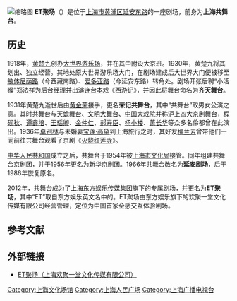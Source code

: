 [[File:共舞台.jpg|缩略图]]
'''ET聚场'''（{{lang-en|ET SPACE}}）是位于[[上海市|上海市]][[黄浦区|黄浦区]][[延安东路_(上海)|延安东路]]的一座剧场，前身为'''上海共舞台'''。

== 历史 ==
1918年，[[黄楚九|黄楚九]]创办[[上海大世界|大世界游乐场]]，并在其中附设大京班。1930年，黄楚九将其划出、独立经营。其地处原大世界游乐场大门，在剧场建成后大世界大门便被移至[[敏体尼荫路|敏体尼荫路]]（今西藏南路）、[[爱多亚路|爱多亚路]]（今延安东路）转角处。剧场开张后聘“小活猴”[[郑法祥|郑法祥]]为后台经理并出演[[连台本戏|连台本戏]]《[[西游记|西游记]]》，并因此将舞台命名为'''齐天舞台'''。

1931年黄楚九逝世后由[[黄金荣|黄金荣]]接手，更名'''荣记共舞台'''，其中“共舞台”取男女公演之意。其时共舞台与[[天蟾舞台|天蟾舞台]]、[[文明大舞台|文明大舞台]]、[[中国大戏院|中国大戏院]]并称沪上四大京剧舞台，[[程砚秋|程砚秋]]、[[谭鑫培|谭鑫培]]、[[王瑶卿|王瑶卿]]、[[金仲仁|金仲仁]]、[[郝寿臣|郝寿臣]]、[[杨小楼|杨小楼]]、[[萧长华|萧长华]]等众多名伶都曾在此演出。1936年[[卓别林|卓别林]]与未婚妻[[宝莲·高黛|宝莲·高黛]]到上海旅行之时，其好友[[梅兰芳|梅兰芳]]曾带他们一同前往共舞台观看了京剧《[[火烧红莲寺|火烧红莲寺]]》。{{r|shtong}}{{r|jfdaily}}

[[中华人民共和国|中华人民共和国]]成立之后，共舞台于1954年被[[上海市文化局|上海市文化局]]接管。同年组建共舞台京剧团，并于1956年更名为新华京剧团。1966年共舞台改名为'''延安剧场'''，后于1986年恢复原名。

{{r|shtong}}2012年，共舞台成为了[[上海广播电视台|上海东方娱乐传媒集团]]旗下的专属剧场，并更名为'''ET聚场'''，其中“ET”取自东方娱乐英文名中的{{lang|en|Entertainment Team}}。ET聚场由东方娱乐旗下的欢聚一堂文化传媒有限公司经营管理，定位为中国首家全感交互体验剧场。{{r|jfdaily}}{{r|sina}}

== 参考文献 ==
{{reflist|refs=
<ref name=shtong>{{cite web|url=http://www.shtong.gov.cn/newsite/node2/node2247/node4597/node79736/node79750/userobject1ai102263.html|title=第二节 剧场、电影院|publisher=上海地方志办公室|accessdate=2019-04-15|archive-date=2017-02-26|archive-url=https://web.archive.org/web/20170226094031/http://www.shtong.gov.cn/Newsite/node2/node2247/node4597/node79736/node79750/userobject1ai102263.html|dead-url=no}}</ref>
<ref name=jfdaily>{{cite web|url=http://www.jfdaily.com/shendu/bw/201510/t20151019_1882851.html|title=从共舞台到ET聚场，有历史的新“聚”点|date=2015-10-19|publisher=解放网|deadurl=yes|archiveurl=https://archive.is/20160201042407/http://www.jfdaily.com/shendu/bw/201510/t20151019_1882851.html|archivedate=2016-02-01|accessdate=2016-02-01}}</ref>
<ref name=sina>{{cite web|url=http://ent.sina.com.cn/j/2013-08-08/17553983464.shtml|title=共舞台十月变身“ET聚场”|date=2013-08-08|publisher=新浪娱乐|accessdate=2016-02-01|archive-date=2019-06-04|archive-url=https://web.archive.org/web/20190604050132/http://ent.sina.com.cn/j/2013-08-08/17553983464.shtml|dead-url=no}}</ref>
}}

== 外部链接 ==
* [https://web.archive.org/web/20160418214410/http://www.etspace.com.cn/ ET聚场（上海欢聚一堂文化传媒有限公司）]

{{上海广播电视台}}
[[Category:上海文化场馆|Category:上海文化场馆]]
[[Category:上海人民广场|Category:上海人民广场]]
[[Category:上海广播电视台|Category:上海广播电视台]]